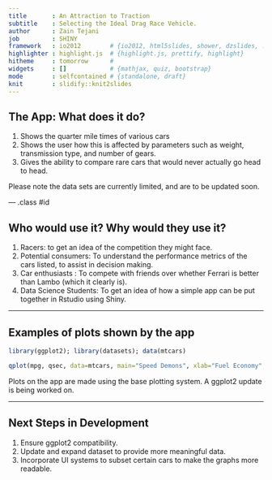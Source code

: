 ```yaml
---
title       : An Attraction to Traction
subtitle    : Selecting the Ideal Drag Race Vehicle.
author      : Zain Tejani
job         : SHINY
framework   : io2012        # {io2012, html5slides, shower, dzslides, ...}
highlighter : highlight.js  # {highlight.js, prettify, highlight}
hitheme     : tomorrow      # 
widgets     : []            # {mathjax, quiz, bootstrap}
mode        : selfcontained # {standalone, draft}
knit        : slidify::knit2slides
---
```


## The App: What does it do?

1. Shows the quarter mile times of various cars
2. Shows the user how this is affected by parameters such as weight, transmission type, and number of gears.
3. Gives the ability to compare rare cars that would never actually go head to head.

  Please note the data sets are currently limited, and are to be updated soon.

--- .class #id 

## Who would use it? Why would they use it?

1. Racers: to get an idea of the competition they might face.
2. Potential consumers: To understand the performance metrics of the cars listed, to assist in decision making.
3. Car enthusiasts : To compete with friends over whether Ferrari is better than Lambo (which it clearly is).
4. Data Science Students: To get an idea of how a simple app can be put together in Rstudio using Shiny.

---

## Examples of plots shown by the app

```r
library(ggplot2); library(datasets); data(mtcars)

qplot(mpg, qsec, data=mtcars, main="Speed Demons", xlab="Fuel Economy", ylab="Quarter mile time")+geom_text(label=rownames(mtcars), color=1+mtcars$am)+geom_smooth(method="lm")

```

  Plots on the app are made using the base plotting system. A ggplot2 update is being worked on.

---

## Next Steps in Development

1. Ensure ggplot2 compatibility.
2. Update and expand dataset to provide more meaningful data.
3. Incorporate UI systems to subset certain cars to make the graphs more readable.